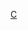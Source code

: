 {{football squad
 | name = 卡迪斯足球會球員名單
 | teamname = 加的斯足球俱樂部
 | title = -{zh-hans:加的斯;zh-hk:卡迪斯;zh-tw:卡迪斯;}-
 | bgcolor      = #FFFF00
 | textcolor    = blue  
 | bordercolor  = blue 
 | list=<div>
{{football squad2 player|no=1|name=[[赫雷米亞斯·萊德斯馬|-{zh-hans:莱德斯马;zh-hk:列迪斯馬;zh-tw:萊德斯馬;}-]]}}
{{football squad2 player|no=2|name=[[延斯·瓊森|-{zh-hans:琼森;zh-hk:莊臣;zh-tw:瓊森;}-]]}}
{{football squad2 player|no=3|name={{le|拉斐爾·希門尼斯·哈爾克|Fali (footballer, born 1993)|法利}}}}
{{football squad2 player|no=5|name={{le|莊·加列度|Jon Ander Garrido|加列度}}}}
{{football squad2 player|no=6|name={{le|荷西·馬利亞|José Mari (footballer, born 1987)}}}}
{{football squad2 player|no=7|name={{le|薩爾瓦多爾·桑切斯·龐塞|Salvi (footballer)|沙爾維}}}}
{{football squad2 player|no=8|name=[[亞歷山德羅·費爾南德茲|亞歷山德羅]]}}
{{football squad2 player|no=9|name={{le|安東尼·洛薩諾|Anthony Lozano|洛薩諾}}}}
{{football squad2 player|no=10|name={{le|阿爾貝托·佩雷亞|Alberto Perea|佩雷亞}}}}
{{football squad2 player|no=11|name={{le|豪爾赫·龐波|Jorge Pombo|龐波}}}}
{{football squad2 player|no=12|name=[[伊万·沙波尼奇|沙波尼奇]]}}
{{football squad2 player|no=13|name={{le|大衛·吉爾|David Gil Mohedano|吉爾}}}}
{{football squad2 player|no=14|name={{le|伊萬·阿歷歐|Iván Alejo|阿歷歐}}}}
{{football squad2 player|no=15|name={{le|卡洛斯·阿卡波|Carlos Akapo|阿卡波}}}}
{{football squad2 player|no=16|name={{le|胡安·托雷斯·魯伊斯|Cala (footballer, born 1989)|卡拉}}}}
{{football squad2 player|no=17|name={{le|弗洛林·安多內|Florin Andone|-{zh-hans:安多内;zh-hk:安多尼;zh-tw:安多內;}-}}}}
{{football squad2 player|no=18|name=[[艾華路·尼格度|尼格度]]}}
{{football squad2 player|no=19|name={{le|佩德羅·阿爾卡拉|Pedro Alcalá|阿爾卡拉}}}}
{{football squad2 player|no=20|name={{le|伊薩克·卡斯蘭|Isaac Carcelén|艾錫}}}}
{{football squad2 player|no=21|name=[[羅賓·蘇利奴|蘇利奴]]}}
{{football squad2 player|no=22|name={{le|阿方索·艾斯皮諾|Alfonso Espino|艾斯皮諾}}}}
{{football squad2 player|no=24|name={{le|菲利普·马尔巴希奇|Filip Malbašić|马尔巴希奇}}}}
{{football squad2 player|no=25|name=[[盧卡斯·佩雷斯|盧卡斯]]}}
{{football squad2 player|no=-|name={{le|聖地牙哥·阿薩門迪亞|Santiago Arzamendia|阿薩門迪亞}}}}
{{football squad manager|name=[[塞尔希奥·冈萨雷斯|-{zh-hans:塞尔吉奥;zh-hk:沙治奧;zh-tw:塞爾吉奧;}-]]}}
</div>
}}
<noinclude>
[[Category:西班牙足球俱乐部名单模板|C]]
</noinclude>